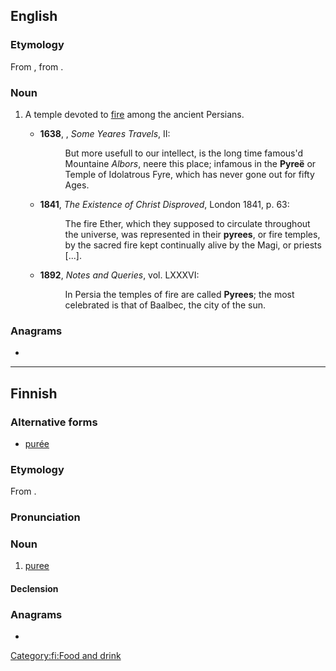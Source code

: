 ==English==

===Etymology===
From {{etyl|LL.|en}} {{m|la|pyreum}}, from {{etyl|grc|en}} {{m|grc|πυρεῖον}}.

===Noun===
{{en-noun}}

# {{lb|en|obsolete|rare}} A temple devoted to [[fire]] among the ancient Persians.
#* '''1638''', {{w|Sir Thomas Herbert, 1st Baronet|Thomas Herbert}}, ''Some Yeares Travels'', II:
#*: But more usefull to our intellect, is the long time famous'd Mountaine ''Albors'', neere this place; infamous in the '''Pyreë''' or Temple of Idolatrous Fyre, which has never gone out for fifty Ages.
#* '''1841''', ''The Existence of Christ Disproved'', London 1841, p. 63:
#*: The fire Ether, which they supposed to circulate throughout the universe, was represented in their '''pyrees''', or fire temples, by the sacred fire kept continually alive by the Magi, or priests [...].
#* '''1892''', ''Notes and Queries'', vol. LXXXVI:
#*: In Persia the temples of fire are called '''Pyrees'''; the most celebrated is that of Baalbec, the city of the sun.

===Anagrams===
* {{anagrams|en|Peery|Peyer|peery}}

----

==Finnish==

===Alternative forms===
* [[purée#Finnish|purée]]

===Etymology===
From {{etyl|fr|fi}} {{m|fr|purée}}.

===Pronunciation===
{{IPA|/ˈpyre̞ː/|lang=fi}}

===Noun===
{{fi-noun}}

# [[puree]]

====Declension====
{{fi-decl-filee|pyree|ä}}

===Anagrams===
* {{anagrams|fi|rypee}}

[[Category:fi:Food and drink]]